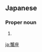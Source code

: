 ==Japanese==
{{ja-kanjitab|かに|ざ|yomi=y}}

===Proper noun===
{{ja-pos|proper|かにざ}}

# {{altspell|lang=ja|かに座||[[Cancer]]}} {{gl|constellation}}

[[ja:蟹座]]